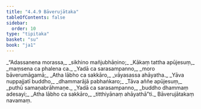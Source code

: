 ```yaml
---
title: "4.4.9 Bāverujātaka"
tableOfContents: false
sidebar:
  order: 10
type: "tipitaka"
basket: "su"
book: "ja1"
---
```



<DynamicBreadcrumb />

<Division number="153" book="ja1">

<Paragraph number="1079" type="verses" book="ja1">
_“Adassanena morassa,_  
_sikhino mañjubhāṇino;_  
_Kākaṃ tattha apūjesuṃ,_  
_maṃsena ca phalena ca._  

</Paragraph>

</Division>
<Division number="154" book="ja1">

<Paragraph number="1080" type="verses" book="ja1">
_Yadā ca sarasampanno,_  
_moro bāverumāgamā;_  
_Atha lābho ca sakkāro,_  
_vāyasassa ahāyatha._  

</Paragraph>

</Division>
<Division number="155" book="ja1">

<Paragraph number="1081" type="verses" book="ja1">
_Yāva nuppajjatī buddho,_  
_dhammarājā pabhaṅkaro;_  
_Tāva aññe apūjesuṃ,_  
_puthū samaṇabrāhmaṇe._  

</Paragraph>

</Division>
<Division number="156" book="ja1">

<Paragraph number="1082" type="verses" book="ja1">
_Yadā ca sarasampanno,_  
_buddho dhammaṃ adesayi;_  
_Atha lābho ca sakkāro,_  
_titthiyānaṃ ahāyathā”ti._  


</Paragraph>
</Division>

<Paragraph number="1083" type="center" book="ja1">
Bāverujātakaṃ navamaṃ.
</Paragraph>